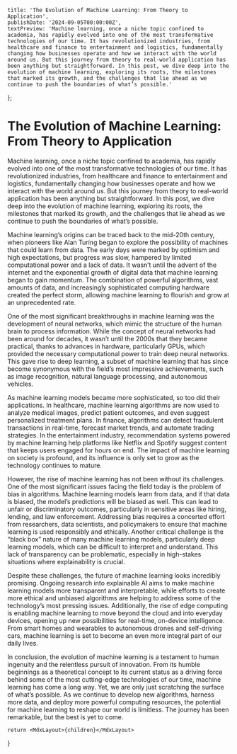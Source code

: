     title: 'The Evolution of Machine Learning: From Theory to Application',
    publishDate: '2024-09-05T00:00:00Z',
    textPreview: 'Machine learning, once a niche topic confined to academia, has rapidly evolved into one of the most transformative technologies of our time. It has revolutionized industries, from healthcare and finance to entertainment and logistics, fundamentally changing how businesses operate and how we interact with the world around us. But this journey from theory to real-world application has been anything but straightforward. In this post, we dive deep into the evolution of machine learning, exploring its roots, the milestones that marked its growth, and the challenges that lie ahead as we continue to push the boundaries of what’s possible.'
};

# The Evolution of Machine Learning: From Theory to Application

Machine learning, once a niche topic confined to academia, has rapidly evolved into one of the most transformative technologies of our time. It has revolutionized industries, from healthcare and finance to entertainment and logistics, fundamentally changing how businesses operate and how we interact with the world around us. But this journey from theory to real-world application has been anything but straightforward. In this post, we dive deep into the evolution of machine learning, exploring its roots, the milestones that marked its growth, and the challenges that lie ahead as we continue to push the boundaries of what’s possible.

Machine learning’s origins can be traced back to the mid-20th century, when pioneers like Alan Turing began to explore the possibility of machines that could learn from data. The early days were marked by optimism and high expectations, but progress was slow, hampered by limited computational power and a lack of data. It wasn’t until the advent of the internet and the exponential growth of digital data that machine learning began to gain momentum. The combination of powerful algorithms, vast amounts of data, and increasingly sophisticated computing hardware created the perfect storm, allowing machine learning to flourish and grow at an unprecedented rate.

One of the most significant breakthroughs in machine learning was the development of neural networks, which mimic the structure of the human brain to process information. While the concept of neural networks had been around for decades, it wasn’t until the 2000s that they became practical, thanks to advances in hardware, particularly GPUs, which provided the necessary computational power to train deep neural networks. This gave rise to deep learning, a subset of machine learning that has since become synonymous with the field’s most impressive achievements, such as image recognition, natural language processing, and autonomous vehicles.

As machine learning models became more sophisticated, so too did their applications. In healthcare, machine learning algorithms are now used to analyze medical images, predict patient outcomes, and even suggest personalized treatment plans. In finance, algorithms can detect fraudulent transactions in real-time, forecast market trends, and automate trading strategies. In the entertainment industry, recommendation systems powered by machine learning help platforms like Netflix and Spotify suggest content that keeps users engaged for hours on end. The impact of machine learning on society is profound, and its influence is only set to grow as the technology continues to mature.

However, the rise of machine learning has not been without its challenges. One of the most significant issues facing the field today is the problem of bias in algorithms. Machine learning models learn from data, and if that data is biased, the model’s predictions will be biased as well. This can lead to unfair or discriminatory outcomes, particularly in sensitive areas like hiring, lending, and law enforcement. Addressing bias requires a concerted effort from researchers, data scientists, and policymakers to ensure that machine learning is used responsibly and ethically. Another critical challenge is the “black box” nature of many machine learning models, particularly deep learning models, which can be difficult to interpret and understand. This lack of transparency can be problematic, especially in high-stakes situations where explainability is crucial.

Despite these challenges, the future of machine learning looks incredibly promising. Ongoing research into explainable AI aims to make machine learning models more transparent and interpretable, while efforts to create more ethical and unbiased algorithms are helping to address some of the technology’s most pressing issues. Additionally, the rise of edge computing is enabling machine learning to move beyond the cloud and into everyday devices, opening up new possibilities for real-time, on-device intelligence. From smart homes and wearables to autonomous drones and self-driving cars, machine learning is set to become an even more integral part of our daily lives.

In conclusion, the evolution of machine learning is a testament to human ingenuity and the relentless pursuit of innovation. From its humble beginnings as a theoretical concept to its current status as a driving force behind some of the most cutting-edge technologies of our time, machine learning has come a long way. Yet, we are only just scratching the surface of what’s possible. As we continue to develop new algorithms, harness more data, and deploy more powerful computing resources, the potential for machine learning to reshape our world is limitless. The journey has been remarkable, but the best is yet to come.

    return <MdxLayout>{children}</MdxLayout>
}
